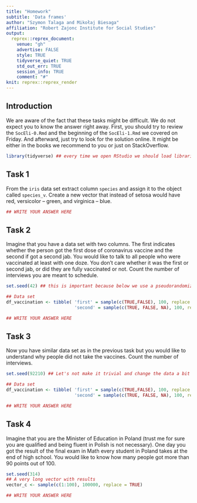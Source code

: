 ```yaml
---
title: "Homework"
subtitle: 'Data frames'
author: "Szymon Talaga and Mikołaj Biesaga"
affiliation: "Robert Zajonc Institute for Social Studies"
output:
  reprex::reprex_document:
    venue: "gh"
    advertise: FALSE
    style: TRUE
    tidyverse_quiet: TRUE
    std_out_err: TRUE
    session_info: TRUE
    comment: "#"
knit: reprex::reprex_render
---
```


## Introduction

We are aware of the fact that these tasks might be difficult. We do not expect
you to know the answer right away. First, you should try to review the
`SocEli-0.Rmd` and the beginning of the `SocEli-1.Rmd` we covered on Friday. And
afterward, just try to look for the solution online. It might be either in the
books we recommend to you or just on StackOverflow.

```r
library(tidyverse) ## every time we open RStudio we should load libraries we are going to use
```

## Task 1

From the `iris` data set extract column `species` and assign it to the object
called `species_v`. Create a new vector that instead of setosa would have red,
versicolor -- green, and virginica -- blue.


```r
## WRITE YOUR ANSWER HERE
```

## Task 2

Imagine that you have a data set with two columns. The first indicates whether
the person got the first dose of coronavirus vaccine and the second if got a
second jab. You would like to talk to all people who were vaccinated at least
with one doze. You don't care whether it was the first or second jab, or did
they are fully vaccinated or not. Count the number of interviews you are meant
to schedule.

```r
set.seed(42) ## this is important because below we use a pseudorandomization function -- sample(). It draws in random order 100 times from a vector c(TRUE, FALSE, NA) with replacement. We want to make sure that for all of us it will draw in exactly the same order. Therefore, we tell R that it should use a build-in Random Number Generation in the specific state (the number we put as an argument in the function does not matter while we all have the same). Try commenting out this function and running the code a few times. What is the difference?

## Data set
df_vaccination <- tibble( 'first' = sample(c(TRUE,FALSE), 100, replace = TRUE),
                          'second' = sample(c(TRUE, FALSE, NA), 100, replace = TRUE))

## WRITE YOUR ANSWER HERE
```

## Task 3

Now you have similar data set as in the previous task but you would like to
understand why people did not take the vaccines. Count the number of interviews.

```r
set.seed(92210) ## Let's not make it trivial and change the data a bit

## Data set
df_vaccination <- tibble( 'first' = sample(c(TRUE,FALSE), 100, replace = TRUE),
                          'second' = sample(c(TRUE, FALSE, NA), 100, replace = TRUE))

## WRITE YOUR ANSWER HERE
```

## Task 4

Imagine that you are the Minister of Education in Poland (trust me for sure you
are qualified and being fluent in Polish is not necessary). One day you got the
result of the final exam in Math every student in Poland takes at the end of
high school. You would like to know how many people got more than 90 points out
of 100.

```r
set.seed(314)
## A very long vector with results
vector_c <- sample(c(1:100), 100000, replace = TRUE)

## WRITE YOUR ANSWER HERE
```